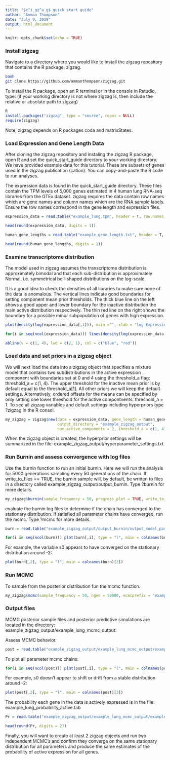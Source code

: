 ---
title: "$z^i_gz^a_g$ quick start guide"
author: "Ammon Thompson"
date: "July 9, 2019"
output: html_document
---

```{r setup, include=FALSE}
knitr::opts_chunk$set(echo = TRUE)
```



### Install zigzag
Navigate to a directory where you would like to install the zigzag repository that contains the R package, zigzag. 

```{bash, eval = FALSE}
bash
git clone https://github.com/ammonthompson/zigzag.git
```
To install the R package, open an R terminal or in the console in Rstudio, type: (if your working directory is not where zigzag is, then include the relative or absolute path to zigzag)
```{r, eval=FALSE}
R
install.packages("zigzag", type = "source", repos = NULL)
require(zigzag)
```
Note, zigzag depends on R packages coda and matrixStates.



### Load Expression and Gene Length Data
After cloning the zigzag repository and instaling the zigzag R package, open R and set the quick_start_guide directory to your working directory.
We have provided example data for this tutorial. These are subsets of genes used in the zigzag publication (cation). You can copy-and-paste the R code to run analyses. 

The expression data is found in the quick_start_guide directory. These files contain the TPM levels of 5,000 genes estimated in 4 human lung RNA-seq libraries from the GTEx dataset. zigzag requires the data contain row names which are gene names and column names which are the RNA sample labels. Ensure the row names correspond in the gene length and expression files.

```{r,}
expression_data = read.table("example_lung.tpm", header = T, row.names = 1)

head(round(expression_data, digits = 1))
```

```{r,}
human_gene_lengths = read.table("example_gene_length.txt", header = T, row.names = 1)

head(round(human_gene_lengths, digits = 1))
```




### Examine transcriptome distribution
The model used in zigzag assumes the transcriptome distribution is approximately bimodal and that each sub-distribution is approximately Normal, i.e. symmetrical bell-shaped distributions on the log-scale.

It is a good idea to check the densities of all libraries to make sure none of the data is anomalous. The vertical lines indicate good boundaries for setting component mean prior thresholds. The thick blue line on the left shows a good upper and lower boundary for the inactive distribution the main active distribution respectively. The thin red line on the right shows the boundary for a possible minor subpopulation of genes with high expression.

```{r, echo=TRUE}

plot(density(log(expression_data[,1])), main ="", xlab = "log Expression", ylim = c(0, 0.25))

for(i in seq(ncol(expression_data))) lines(density(log(expression_data[,i])))

abline(v = c(1, 4), lwd = c(2, 1), col = c("blue", "red"))
```



### Load data and set priors in a zigzag object
We will next load the data into a zigzag object that specifies a mixture model that contains two subdistributions in the active expression component with boundaries set at 0 and 4 using the threshold_a flag: threshold_a = c(1, 4).  The upper threshold for the inactive mean prior is by default equal to the threshold_a[1]. All other priors we will keep the default settings. Alternatively, ordered offsets for the means can be specified by only setting one lower threshold for the active compontnents: threshold_a = 1. To see all zigzag variables and default settings including hyperpriors type ?zigzag in the R consol.

```{r, , eval=FALSE}
my_zigzag = zigzag$new(data = expression_data, gene_length = human_gene_lengths, 
                       output_directory = "example_zigzag_output", 
                       num_active_components = 2, threshold_a = c(1, 4))
```
When the zigzag object is created, the hyperprior settings will be summarized in the file: example_zigzag_output/hyperparameter_settings.txt




### Run Burnin and assess convergence with log files
Use the burnin function to run an initial burnin. Here we will run the analysis for 5000 generations sampling every 50 generations of the chain.
If write_to_files == TRUE, the burnin sample will, by default, be written to files in a directory called example_zigzag_output/output_burnin. Type ?burnin for more details.

```{r,, eval = FALSE}
my_zigzag$burnin(sample_frequency = 50, progress_plot = TRUE, write_to_files = TRUE, ngen=10000)
```


evaluate the burnin log files to determine if the chain has converged to the stationary distribution. If satisfied all parameter chains have converged, run the mcmc. Type ?mcmc for more details.

```{r, eval = TRUE, echo = TRUE}

burn = read.table("example_zigzag_output/output_burnin/output_model_parameters.log", header = T, row.names =1)
```

```{r, eval = FALSE}

for(i in seq(ncol(burn))) plot(burn[,i], type = "l", main = colnames(burn)[i])

```
For example, the variable s0 appears to have converged on the stationary distribution around -2:

```{r, echo = TRUE}
plot(burn[,2], type = "l", main = colnames(burn)[2])
```


### Run MCMC

To sample from the posterior distribution fun the mcmc function.

```{r,, eval = FALSE}
my_zigzag$mcmc(sample_frequency = 50, ngen = 50000, mcmcprefix = "example_lung")
```



### Output files
MCMC posterior sample files and posterior predictive simulations are located in the directory: example_zigzag_output/example_lung_mcmc_output. 

Assess MCMC behavior.
```{r, eval = TRUE, echo = TRUE}
post = read.table("example_zigzag_output/example_lung_mcmc_output/example_lung_model_parameters.log", header = T, row.names = 1)
```

To plot all parameter mcmc chains:
```{r, eval = FALSE}
for(i in seq(ncol(post))) plot(post[,i], type = "l", main = colnames(post)[i])

```

For example, s0 doesn't appear to shift or drift from a stable distribution around -2:
```{r, eval = TRUE, echo = TRUE}

plot(post[,2], type = "l", main = colnames(post)[2])

```




The probability each gene in the data is actively expressed is in the file: example_lung_probability_active.tab

```{r,,echo = TRUE}
Pr = read.table("example_zigzag_output/example_lung_mcmc_output/example_lung_probability_active.tab", header = T, row.names = 1)

head(round(Pr, digits = 2))

```

Finally, you will want to create at least 2 zigzag objects and run two independent MCMC's and confirm they converge on the same stationary distribution for all parameters and produce the same estimates of the probability of active expression for all genes.

